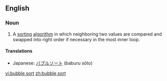 ==English==

===Noun===
{{en-noun|sg=[[bubble]] [[sort]]}}

# {{computing}} A [[sort]]ing [[algorithm]] in which neighboring two values are compared and swapped into right order if necessary in the most inner loop.

====Translations====
{{trans-top|sorting algorithm}}
{{trans-mid}}
*Japanese: [[バブルソート]] (baburu sōto)
{{trans-bottom}}

[[vi:bubble sort]]
[[zh:bubble sort]]